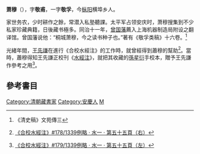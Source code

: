 '''萧穆'''（{{bd|1835年||1904年|catIdx=Xiao}}），字'''敬甫'''，一字'''敬孚'''，今[[枞阳|枞阳]]横埠乡人。

家世务农，少时耕作之餘，常潜入私塾聽課。太平军占领安庆时，萧穆搜集到不少私家珍藏典籍，日後藏书極多。同治十一年，[[曾国藩|曾国藩]]薦入上海机器制造局附设之翻译馆。曾国藩说他：“桐城萧穆，今之读书种子也。”著有《敬孚类稿》十六卷。<ref>《清史稿》文苑傳三</ref>

光緒年間，[[王先謙|王先謙]]在進行《合校水經注》的工作時，就曾經得到蕭穆的幫助<ref>{{cite book |author1=酈道元 |editor=王先謙 |title=合校水經注 |date=光緒十八年(1892年) |publisher=中華書局 |location=北京 |isbn=9787101064483 |page=46 |edition=思賢講舍刻本 / 2019年3月第6次印刷 |url=http://www.zhbc.com.cn/zhsj/wap/book/bookinfo.html?bookid=402885967f8affff01803aaa98e906ce&&href=info}}[https://ctext.org/library.pl?if=gb&file=104624&by_title=%E5%90%88%E6%A0%A1%E6%B0%B4%E7%B6%93%E6%B3%A8&page=178 《合校水經注》#178/1339例略 ‧ 水一 ‧ 第五十五頁（右）]</ref>。當時，蕭穆得知王先謙正校刊《[[水經注|水經注]]》，就把其收藏的[[孫星衍|孫星衍]]手校本，贈予王先謙作參考之用<ref>{{cite book |author1=酈道元 |editor=王先謙 |title=合校水經注 |date=光緒十八年(1892年) |publisher=中華書局 |location=北京 |isbn=9787101064483 |page=46 |edition=思賢講舍刻本 / 2019年3月第6次印刷 |url=http://www.zhbc.com.cn/zhsj/wap/book/bookinfo.html?bookid=402885967f8affff01803aaa98e906ce&&href=info}}[https://ctext.org/library.pl?if=gb&file=104624&by_title=%E5%90%88%E6%A0%A1%E6%B0%B4%E7%B6%93%E6%B3%A8&page=179 《合校水經注》#179/1339例略 ‧ 水一 ‧ 第五十五頁（左）]</ref>。

==參考書目==


{{DEFAULTSORT:Xiao蕭}}
[[Category:清朝藏書家|Category:清朝藏書家]]
[[Category:安慶人|Category:安慶人]]
[[Category:蕭姓|M]]